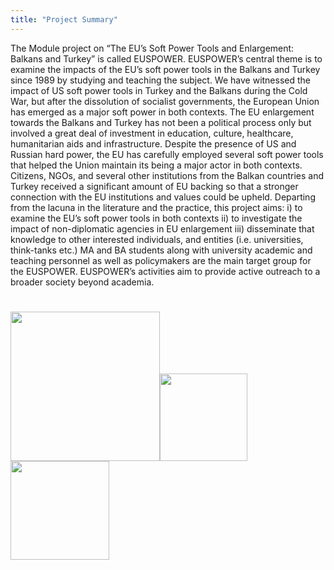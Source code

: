 ```yaml
---
title: "Project Summary"
---
```


The Module project on "The EU’s Soft Power Tools and Enlargement: Balkans and Turkey" is called EUSPOWER. EUSPOWER’s central theme is to examine the impacts of the EU’s soft power tools in the Balkans and Turkey since 1989 by studying and teaching the subject. We have witnessed the impact of US soft power tools in Turkey and the Balkans during the Cold War, but after the dissolution of socialist governments, the European Union has emerged as a major soft power in both contexts. The EU enlargement towards the Balkans and Turkey has not been a political process only but involved a great deal of investment in education, culture, healthcare, humanitarian aids and infrastructure. Despite the presence of US and Russian hard power, the EU has carefully employed several soft power tools that helped the Union maintain its being a major actor in both contexts. Citizens, NGOs, and several other institutions from the Balkan countries and Turkey received a significant amount of EU backing so that a stronger connection with the EU institutions and values could be upheld. Departing from the lacuna in the literature and the practice, this project aims: i) to examine the EU’s soft power tools in both contexts ii) to investigate the impact of non-diplomatic agencies in EU enlargement iii) disseminate that knowledge to other interested individuals, and entities (i.e. universities, think-tanks etc.) MA and BA students along with university academic and teaching personnel as well as policymakers are the main target group for the EUSPOWER. EUSPOWER’s activities aim to provide active outreach to a broader society beyond academia.

# 

# 

# ![](clipboard-2104634892.png){width="239"}![](WhatsApp%20Image%202025-06-27%20at%206.17.36%20PM.png){width="140"} ![](images/clipboard-4052883223.png){width="158"}
